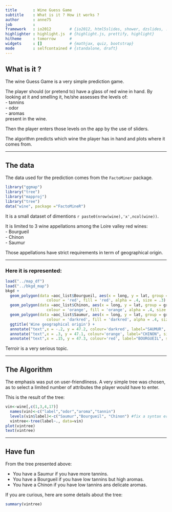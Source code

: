 ```yaml
---
title       : Wine Guess Game
subtitle    : What is it ? How it works ?
author      : anne75
job         : 
framework   : io2012        # {io2012, html5slides, shower, dzslides, ...}
highlighter : highlight.js  # {highlight.js, prettify, highlight}
hitheme     : tomorrow      # 
widgets     : []            # {mathjax, quiz, bootstrap}
mode        : selfcontained # {standalone, draft}
---
```


## What is it ?

The wine Guess Game is a very simple prediction game.  

The player should (or pretend to) have a glass of red wine in hand.
By looking at it and smelling it, he/she assesses the levels of:      
 - tannins   
 - odor   
 - aromas  
present in the wine.

Then the player enters those levels on the app by the use of sliders.

The algorithm predicts which wine the player has in hand and plots where it comes from.

---

## The data

The data used for the prediction comes from the ` FactoMiner ` package. 
```r
library("ggmap")
library("tree")
library("mapproj")
library("tree")
data("wine", package ="FactoMineR")
```
It is a  small dataset of dimentions `r paste0(nrow(wine),'x',ncol(wine))`.

It is limited to 3 wine appellations among the Loire valley red wines:   
 - Bourgueil   
 - Chinon   
 - Saumur  

Those appellations have strict requirements in term of geographical origin.

---

### Here it is represented:   


```r
load("../map_df")
load("../bkgd_map")
bkgd + 
  geom_polygon(data =aoc_list$Bourgueil, aes(x = long, y = lat, group = group),
                  colour = 'red', fill = 'red', alpha = .4, size = .3) +
  geom_polygon(data =aoc_list$Chinon, aes(x = long, y = lat, group = group),
                  colour = 'orange', fill = 'orange', alpha = .4, size = .3) +
  geom_polygon(data =aoc_list$Saumur, aes(x = long, y = lat, group = group),
                  colour = 'darkred', fill = 'darkred', alpha = .4, size = .3) +
  ggtitle('Wine geographical origin') +
  annotate("text",x = -.2, y = 47.2, colour='darkred', label="SAUMUR", size=10) +
  annotate("text",x = .3, y = 47.1, colour='orange', label="CHINON", size=10) +
  annotate("text",x = .15, y = 47.3, colour='red', label="BOURGUEIL", size=10 )
```

Terroir is a very serious topic.

---

## The Algorithm

The emphasis was put on user-friendliness.
A very simple tree was chosen, as to select a limited number of attributes the player would have to enter.

This is the result of the tree:   
```r
vin<-wine[,c(1,3,4,17)]
  names(vin)<-c("label","odor","aroma","tannin")
  levels(vin$label)<-c("Saumur","Bourgueil", "Chinon") #fix a syntax error
  vintree<-tree(label~., data=vin)
plot(vintree)
text(vintree)
```

---

## Have fun

From the tree presented above:   

  - You have a Saumur if you have more tannins.   
  - You have a Bourgueil if you have low tannins but high aromas.   
  - You have a Chinon if you have low tannins ans delicate aromas.   

If you are curious, here are some details about the tree:   
``` r
summary(vintree)
```
